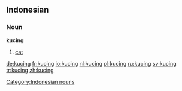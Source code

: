 ==Indonesian==
===Noun===
'''kucing'''
# [[cat]]

[[Category:Indonesian nouns]]

[[de:kucing]]
[[fr:kucing]]
[[io:kucing]]
[[nl:kucing]]
[[pl:kucing]]
[[ru:kucing]]
[[sv:kucing]]
[[tr:kucing]]
[[zh:kucing]]